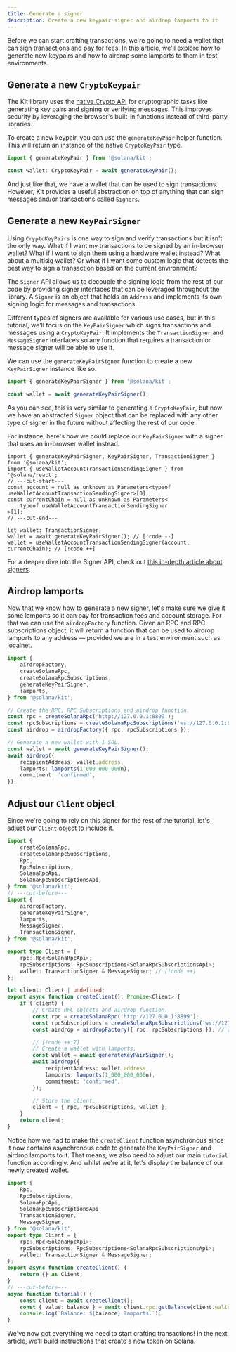 ```yaml
---
title: Generate a signer
description: Create a new keypair signer and airdrop lamports to it
---
```


Before we can start crafting transactions, we're going to need a wallet that can sign transactions and pay for fees. In this article, we'll explore how to generate new keypairs and how to airdrop some lamports to them in test environments.

## Generate a new `CryptoKeypair`

The Kit library uses the [native Crypto API](https://developer.mozilla.org/en-US/docs/Web/API/Crypto) for cryptographic tasks like generating key pairs and signing or verifying messages. This improves security by leveraging the browser's built-in functions instead of third-party libraries.

To create a new keypair, you can use the `generateKeyPair` helper function. This will return an instance of the native `CryptoKeyPair` type.

```ts twoslash
import { generateKeyPair } from '@solana/kit';

const wallet: CryptoKeyPair = await generateKeyPair();
```

And just like that, we have a wallet that can be used to sign transactions. However, Kit provides a useful abstraction on top of anything that can sign messages and/or transactions called `Signers`.

## Generate a new `KeyPairSigner`

Using `CryptoKeyPairs` is one way to sign and verify transactions but it isn't the only way. What if I want my transactions to be signed by an in-browser wallet? What if I want to sign them using a hardware wallet instead? What about a multisig wallet? Or what if I want some custom logic that detects the best way to sign a transaction based on the current environment?

The `Signer` API allows us to decouple the signing logic from the rest of our code by providing signer interfaces that can be leveraged throughout the library. A `Signer` is an object that holds an `Address` and implements its own signing logic for messages and transactions.

Different types of signers are available for various use cases, but in this tutorial, we'll focus on the `KeyPairSigner` which signs transactions and messages using a `CryptoKeyPair`. It implements the `TransactionSigner` and `MessageSigner` interfaces so any function that requires a transaction or message signer will be able to use it.

We can use the `generateKeyPairSigner` function to create a new `KeyPairSigner` instance like so.

```ts twoslash
import { generateKeyPairSigner } from '@solana/kit';

const wallet = await generateKeyPairSigner();
```

As you can see, this is very similar to generating a `CryptoKeyPair`, but now we have an abstracted `Signer` object that can be replaced with any other type of signer in the future without affecting the rest of our code.

For instance, here's how we could replace our `KeyPairSigner` with a signer that uses an in-browser wallet instead.

```tsx twoslash
import { generateKeyPairSigner, KeyPairSigner, TransactionSigner } from '@solana/kit';
import { useWalletAccountTransactionSendingSigner } from '@solana/react';
// ---cut-start---
const account = null as unknown as Parameters<typeof useWalletAccountTransactionSendingSigner>[0];
const currentChain = null as unknown as Parameters<
    typeof useWalletAccountTransactionSendingSigner
>[1];
// ---cut-end---

let wallet: TransactionSigner;
wallet = await generateKeyPairSigner(); // [!code --]
wallet = useWalletAccountTransactionSendingSigner(account, currentChain); // [!code ++]
```

For a deeper dive into the Signer API, check out [this in-depth article about signers](/docs/concepts/signers).

## Airdrop lamports

Now that we know how to generate a new signer, let's make sure we give it some lamports so it can pay for transaction fees and account storage. For that we can use the `airdropFactory` function. Given an RPC and RPC subscriptions object, it will return a function that can be used to airdrop lamports to any address — provided we are in a test environment such as localnet.

```ts twoslash
import {
    airdropFactory,
    createSolanaRpc,
    createSolanaRpcSubscriptions,
    generateKeyPairSigner,
    lamports,
} from '@solana/kit';

// Create the RPC, RPC Subscriptions and airdrop function.
const rpc = createSolanaRpc('http://127.0.0.1:8899');
const rpcSubscriptions = createSolanaRpcSubscriptions('ws://127.0.0.1:8900');
const airdrop = airdropFactory({ rpc, rpcSubscriptions });

// Generate a new wallet with 1 SOL.
const wallet = await generateKeyPairSigner();
await airdrop({
    recipientAddress: wallet.address,
    lamports: lamports(1_000_000_000n),
    commitment: 'confirmed',
});
```

## Adjust our `Client` object

Since we're going to rely on this signer for the rest of the tutorial, let's adjust our `Client` object to include it.

```ts twoslash title="src/client.ts"
import {
    createSolanaRpc,
    createSolanaRpcSubscriptions,
    Rpc,
    RpcSubscriptions,
    SolanaRpcApi,
    SolanaRpcSubscriptionsApi,
} from '@solana/kit';
// ---cut-before---
import {
    airdropFactory,
    generateKeyPairSigner,
    lamports,
    MessageSigner,
    TransactionSigner,
} from '@solana/kit';

export type Client = {
    rpc: Rpc<SolanaRpcApi>;
    rpcSubscriptions: RpcSubscriptions<SolanaRpcSubscriptionsApi>;
    wallet: TransactionSigner & MessageSigner; // [!code ++]
};

let client: Client | undefined;
export async function createClient(): Promise<Client> {
    if (!client) {
        // Create RPC objects and airdrop function.
        const rpc = createSolanaRpc('http://127.0.0.1:8899');
        const rpcSubscriptions = createSolanaRpcSubscriptions('ws://127.0.0.1:8900');
        const airdrop = airdropFactory({ rpc, rpcSubscriptions }); // [!code ++]

        // [!code ++:7]
        // Create a wallet with lamports.
        const wallet = await generateKeyPairSigner();
        await airdrop({
            recipientAddress: wallet.address,
            lamports: lamports(1_000_000_000n),
            commitment: 'confirmed',
        });

        // Store the client.
        client = { rpc, rpcSubscriptions, wallet };
    }
    return client;
}
```

Notice how we had to make the `createClient` function asynchronous since it now contains asynchronous code to generate the `KeyPairSigner` and airdrop lamports to it. That means, we also need to adjust our main `tutorial` function accordingly. And whilst we're at it, let's display the balance of our newly created wallet.

```ts twoslash title="src/index.ts"
import {
    Rpc,
    RpcSubscriptions,
    SolanaRpcApi,
    SolanaRpcSubscriptionsApi,
    TransactionSigner,
    MessageSigner,
} from '@solana/kit';
export type Client = {
    rpc: Rpc<SolanaRpcApi>;
    rpcSubscriptions: RpcSubscriptions<SolanaRpcSubscriptionsApi>;
    wallet: TransactionSigner & MessageSigner;
};
export async function createClient() {
    return {} as Client;
}
// ---cut-before---
async function tutorial() {
    const client = await createClient();
    const { value: balance } = await client.rpc.getBalance(client.wallet.address).send();
    console.log(`Balance: ${balance} lamports.`);
}
```

We've now got everything we need to start crafting transactions! In the next article, we'll build instructions that create a new token on Solana.
